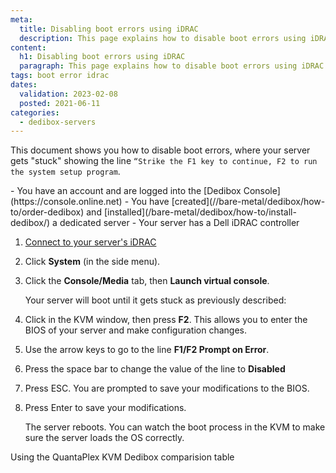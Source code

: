 ```yaml
---
meta:
  title: Disabling boot errors using iDRAC
  description: This page explains how to disable boot errors using iDRAC
content:
  h1: Disabling boot errors using iDRAC
  paragraph: This page explains how to disable boot errors using iDRAC
tags: boot error idrac 
dates:
  validation: 2023-02-08
  posted: 2021-06-11
categories:
  - dedibox-servers
---
```


This document shows you how to disable boot errors, where your server gets "stuck" showing the line `“Strike the F1 key to continue, F2 to run the system setup program`.

<Message type="requirement">
  - You have an account and are logged into the [Dedibox Console](https://console.online.net)
  - You have [created](//bare-metal/dedibox/how-to/order-dedibox) and [installed](/bare-metal/dedibox/how-to/install-dedibox/) a dedicated server
  - Your server has a Dell iDRAC controller
</Message>

1. [Connect to your server's iDRAC](/bare-metal/hardware/reference-content/configure-dell-perc-h200/)
2. Click **System** (in the side menu).
3. Click the **Console/Media** tab, then **Launch virtual console**.

    Your server will boot until it gets stuck as previously described:

    <Lightbox src="scaleway-bootstuck.webp" alt=""/>
4. Click in the KVM window, then press **F2**. This allows you to enter the BIOS of your server and make configuration changes.
    <Lightbox src="scaleway-bootstuck2.webp" alt=""/>
5. Use the arrow keys to go to the line **F1/F2 Prompt on Error**.
6. Press the space bar to change the value of the line to **Disabled**
7. Press ESC. You are prompted to save your modifications to the BIOS.
8. Press Enter to save your modifications.

    The server reboots. You can watch the boot process in the KVM to make sure the server loads the OS correctly.

    <Lightbox src="scaleway-bootstuck3.webp" alt=""/>


<Navigation title="See Also">
  <PreviousButton to="/bare-metal/hardware/reference-content/quantaplex/">Using the QuantaPlex KVM</PreviousButton>
  <NextButton to="/bare-metal/hardware/reference-content/server-comparison-table/">Dedibox comparision table</NextButton>
</Navigation>

